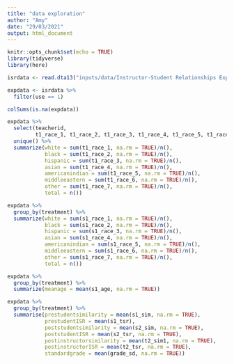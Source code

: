 ```yaml
---
title: "data exploration"
author: "Amy"
date: "29/03/2021"
output: html_document
---
```


```r
knitr::opts_chunk$set(echo = TRUE)
library(tidyverse)
library(here)
```

```r
isrdata <- read.dta13("inputs/data/Instructor-Student Relationships Experiment Data_Anonymous.dta")
```

```r
expdata <- isrdata %>%
  filter(use == 1)
```

```r
colSums(is.na(expdata))
```


```r
expdata %>%
  select(teacherid,
         t1_race_1, t1_race_2, t1_race_3, t1_race_4, t1_race_5, t1_race_6, t1_race_7) %>%
  unique() %>%
  summarize(white = sum(t1_race_1, na.rm = TRUE)/n(),
            black = sum(t1_race_2, na.rm = TRUE)/n(),
            hispanic = sum(t1_race_3, na.rm = TRUE)/n(),
            asian = sum(t1_race_4, na.rm = TRUE)/n(),
            americanindian = sum(t1_race_5, na.rm = TRUE)/n(),
            middleeastern = sum(t1_race_6, na.rm = TRUE)/n(),
            other = sum(t1_race_7, na.rm = TRUE)/n(),
            total = n())
```

```r
expdata %>%
  group_by(treatment) %>%
  summarize(white = sum(s1_race_1, na.rm = TRUE)/n(),
            black = sum(s1_race_2, na.rm = TRUE)/n(),
            hispanic = sum(s1_race_3, na.rm = TRUE)/n(),
            asian = sum(s1_race_4, na.rm = TRUE)/n(),
            americanindian = sum(s1_race_5, na.rm = TRUE)/n(),
            middleeastern = sum(s1_race_6, na.rm = TRUE)/n(),
            other = sum(s1_race_7, na.rm = TRUE)/n(),
            total = n())
```
```r
expdata %>%
  group_by(treatment) %>%
  summarize(meanage = mean(s1_age, na.rm = TRUE))
```
```r
expdata %>%
  group_by(treatment) %>%
  summarise(prestudentsimilarity = mean(s1_sim, na.rm = TRUE),
            prestudentISR = mean(s1_tsr),
            poststudentsimilarity = mean(s2_sim, na.rm = TRUE),
            poststudentISR = mean(s2_tsr, na.rm = TRUE),
            postinstructorsimilarity = mean(t2_sim1, na.rm = TRUE),
            postinstructorISR = mean(t2_tsr, na.rm = TRUE),
            standardgrade = mean(grade_sd, na.rm = TRUE))
```

